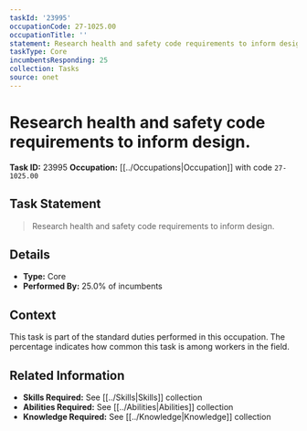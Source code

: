 ```yaml
---
taskId: '23995'
occupationCode: 27-1025.00
occupationTitle: ''
statement: Research health and safety code requirements to inform design.
taskType: Core
incumbentsResponding: 25
collection: Tasks
source: onet
---
```

# Research health and safety code requirements to inform design.

**Task ID:** 23995
**Occupation:** [[../Occupations|Occupation]] with code `27-1025.00`

## Task Statement

> Research health and safety code requirements to inform design.

## Details

- **Type:** Core
- **Performed By:** 25.0% of incumbents

## Context

This task is part of the standard duties performed in this occupation. The percentage indicates how common this task is among workers in the field.

## Related Information

- **Skills Required:** See [[../Skills|Skills]] collection
- **Abilities Required:** See [[../Abilities|Abilities]] collection
- **Knowledge Required:** See [[../Knowledge|Knowledge]] collection
